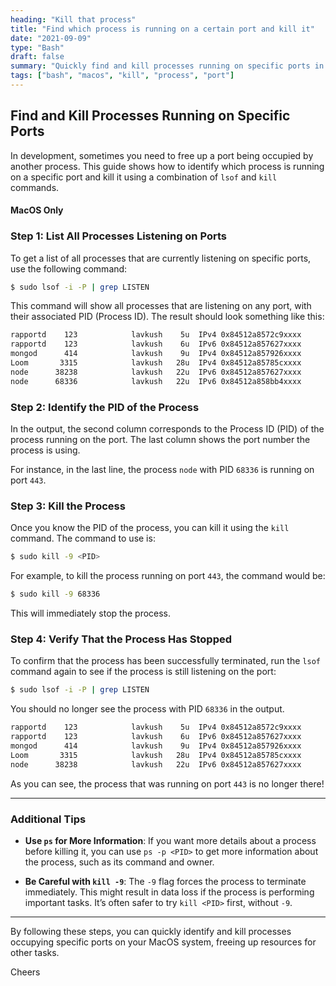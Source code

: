 ```yaml
---
heading: "Kill that process"
title: "Find which process is running on a certain port and kill it"
date: "2021-09-09"
type: "Bash"
draft: false
summary: "Quickly find and kill processes running on specific ports in MacOS using terminal commands."
tags: ["bash", "macos", "kill", "process", "port"]
---
```



## Find and Kill Processes Running on Specific Ports

In development, sometimes you need to free up a port being occupied by another process. This guide shows how to identify which process is running on a specific port and kill it using a combination of `lsof` and `kill` commands. 

#### <Twemoji emoji="warning" /> MacOS Only

### Step 1: List All Processes Listening on Ports

To get a list of all processes that are currently listening on specific ports, use the following command:

```bash
$ sudo lsof -i -P | grep LISTEN
```

This command will show all processes that are listening on any port, with their associated PID (Process ID). The result should look something like this:

```bash
rapportd    123            lavkush    5u  IPv4 0x84512a8572c9xxxx      0t0    TCP *:62003 (LISTEN)
rapportd    123            lavkush    6u  IPv6 0x84512a857627xxxx      0t0    TCP *:62003 (LISTEN)
mongod      414            lavkush    9u  IPv4 0x84512a857926xxxx      0t0    TCP localhost:27017 (LISTEN)
Loom       3315            lavkush   28u  IPv4 0x84512a85785cxxxx      0t0    TCP localhost:11223 (LISTEN)
node      38238            lavkush   22u  IPv6 0x84512a857627xxxx      0t0    TCP *:5000 (LISTEN)
node      68336            lavkush   22u  IPv6 0x84512a858bb4xxxx      0t0    TCP *:443 (LISTEN)
```

### Step 2: Identify the PID of the Process

In the output, the second column corresponds to the Process ID (PID) of the process running on the port. The last column shows the port number the process is using.

For instance, in the last line, the process `node` with PID `68336` is running on port `443`.

### Step 3: Kill the Process

Once you know the PID of the process, you can kill it using the `kill` command. The command to use is:

```bash
$ sudo kill -9 <PID>
```

For example, to kill the process running on port `443`, the command would be:

```bash
$ sudo kill -9 68336
```

This will immediately stop the process.

### Step 4: Verify That the Process Has Stopped

To confirm that the process has been successfully terminated, run the `lsof` command again to see if the process is still listening on the port:

```bash
$ sudo lsof -i -P | grep LISTEN
```

You should no longer see the process with PID `68336` in the output.

```bash
rapportd    123            lavkush    5u  IPv4 0x84512a8572c9xxxx      0t0    TCP *:62003 (LISTEN)
rapportd    123            lavkush    6u  IPv6 0x84512a857627xxxx      0t0    TCP *:62003 (LISTEN)
mongod      414            lavkush    9u  IPv4 0x84512a857926xxxx      0t0    TCP localhost:27017 (LISTEN)
Loom       3315            lavkush   28u  IPv4 0x84512a85785cxxxx      0t0    TCP localhost:11223 (LISTEN)
node      38238            lavkush   22u  IPv6 0x84512a857627xxxx      0t0    TCP *:5000 (LISTEN)
```

As you can see, the process that was running on port `443` is no longer there!

---

### Additional Tips

- **Use `ps` for More Information**: If you want more details about a process before killing it, you can use `ps -p <PID>` to get more information about the process, such as its command and owner.
  
- **Be Careful with `kill -9`**: The `-9` flag forces the process to terminate immediately. This might result in data loss if the process is performing important tasks. It’s often safer to try `kill <PID>` first, without `-9`.

---

By following these steps, you can quickly identify and kill processes occupying specific ports on your MacOS system, freeing up resources for other tasks. 

Cheers <Twemoji emoji="clinking-beer-mugs" />
